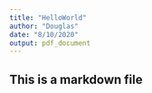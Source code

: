 ```yaml
---
title: "HelloWorld"
author: "Douglas"
date: "8/10/2020"
output: pdf_document
---
```


## This is a markdown file
